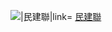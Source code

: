 [[File:Logo-DemocraticPartyAlbania.svg|{{{1|20px}}}|民建聯|link=]] [[民主建港協進聯盟|民建聯]]<noinclude>
{{Documentation}}
[[Category:香港政党标示模板|{{PAGENAME}}]]
</noinclude>